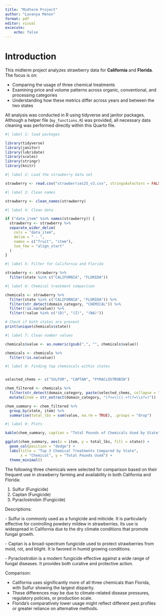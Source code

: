 ```yaml
---
title: "Midterm Project"
author: "Lavanya Menon"
format: pdf
editor: visual
excecute:
    echo: false
---
```


# Introduction

This midterm project analyzes strawberry data for **California** and **Florida**. The focus is on:

-   Comparing the usage of three chemical treatments
-   Examining price and volume patterns across organic, conventional, and processing categories
-   Understanding how these metrics differ across years and between the two states

All analysis was conducted in R using tidyverse and janitor packages. Although a helper file (`my_functions.R`) was provided, all necessary data cleaning was performed directly within this Quarto file.

```r
#| label 1: load packages

library(tidyverse)
library(janitor)
library(lubridate)
library(scales)
library(stringr)
library(knitr)

```

```r
#| label 2: Load the strawberry data set

strawberry <- read.csv("strawberries25_v3.csv", stringsAsFactors = FALSE)
```

```r
#| label 3: Clean names

strawberry <- clean_names(strawberry)

```

```r
#| label 4: Clean data

if ("data_item" %in% names(strawberry)) {
  strawberry <- strawberry %>%
  separate_wider_delim(
    cols = "data_item",
    delim = " - ",
    names = c("fruit", "item"),
    too_few = "align_start"
  )
}

```

```r
#| label 5: Filter for California and Florida 

strawberry <- strawberry %>%
  filter(state %in% c("CALIFORNIA", "FLORIDA"))


```

```r
#| label 6: Chemical treatment comparison 

chemicals <- strawberry %>%
  filter(state %in% c("CALIFORNIA", "FLORIDA")) %>%
  filter(str_detect(domain_category, "CHEMICAL")) %>%
  filter(!is.na(value)) %>%
  filter(!value %in% c("(D)", "(Z)", "(NA)"))

# Check if both states are present
print(unique(chemicals$state))

```

```r
#| label 7: Clean number values 

chemicals$value <- as.numeric(gsub(",", "", chemicals$value))

chemicals <- chemicals %>%
  filter(!is.na(value))


```

```r
#| label 8: Finding top chemincals within states


selected_chems <- c("SULFUR", "CAPTAN", "PYRACLOSTROBIN")

chem_filtered <- chemicals %>%
  filter(str_detect(domain_category, paste(selected_chems, collapse = "|"))) %>%
  mutate(item = str_extract(domain_category, "(?<=\\().+?(?=\\s?=)"))

chem_summary <- chem_filtered %>%
  group_by(state, item) %>%
  summarise(total_lbs = sum(value, na.rm = TRUE), .groups = "drop")


```

```r
#| label 9: Plots 

kable(chem_summary, caption = "Total Pounds of Chemicals Used by State")

ggplot(chem_summary, aes(x = item, y = total_lbs, fill = state)) +
  geom_col(position = "dodge") +
  labs(title = "Top 3 Chemical Treatments Compared by State",
       x = "Chemical", y = "Total Pounds Used") +
  theme_minimal()

```

The following three chemicals were selected for comparison based on their frequent use in strawberry farming and availability in both California and Florida:

1.  Sulfur (Fungicide)
2.  Captan (Fungicide)
3.  Pyraclostrobin (Fungicide)

Descriptions:

\- Sulfur is commonly used as a fungicide and miticide. It is particularly effective for controlling powdery mildew in strawberries. Its use is widespread in California due to the dry climate conditions that promote fungal growth.

\- Captan is a broad-spectrum fungicide used to protect strawberries from mold, rot, and blight. It is favored in humid growing conditions.

\- Pyraclostrobin is a modern fungicide effective against a wide range of fungal diseases. It provides both curative and protective action.

Comparison:

-   California uses significantly more of all three chemicals than Florida, with Sulfur showing the largest disparity.
-   These differences may be due to climate-related disease pressures, regulatory policies, or production scale.
-   Florida's comparatively lower usage might reflect different pest profiles or greater reliance on alternative methods.
